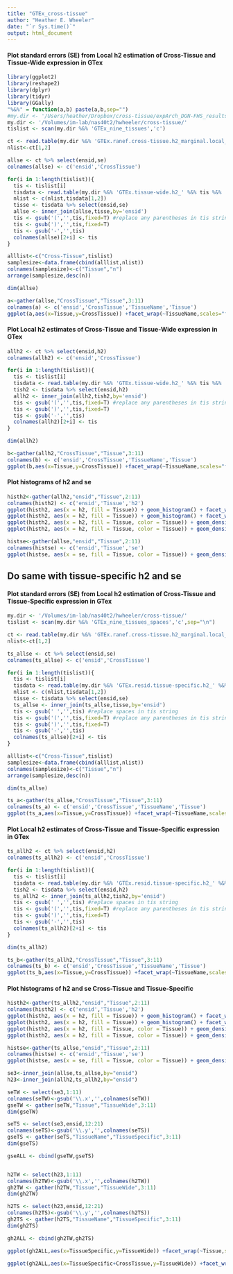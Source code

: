 ```yaml
---
title: "GTEx_cross-tissue"
author: "Heather E. Wheeler"
date: "`r Sys.time()`"
output: html_document
---
```

#### Plot standard errors (SE) from Local h2 estimation of Cross-Tissue and Tissue-Wide expression in GTex
```r
library(ggplot2)
library(reshape2)
library(dplyr)
library(tidyr)
library(GGally)
"%&%" = function(a,b) paste(a,b,sep="")
#my.dir <- '/Users/heather/Dropbox/cross-tissue/expArch_DGN-FHS_results/GTEx-cross-tissue/'
my.dir <- '/Volumes/im-lab/nas40t2/hwheeler/cross-tissue/'
tislist <- scan(my.dir %&% 'GTEx_nine_tissues','c')

ct <- read.table(my.dir %&% 'GTEx.ranef.cross-tissue.h2_marginal.local_2015-03-23.txt',header=T)
nlist<-ct[1,2]

allse <- ct %>% select(ensid,se)
colnames(allse) <- c('ensid','CrossTissue')

for(i in 1:length(tislist)){
  tis <- tislist[i]
  tisdata <- read.table(my.dir %&% 'GTEx.tissue-wide.h2_' %&% tis %&% '_marginal.local_2015-03-24.txt',header=T)
  nlist <- c(nlist,tisdata[1,2])
  tisse <- tisdata %>% select(ensid,se)
  allse <- inner_join(allse,tisse,by='ensid')
  tis <- gsub('(','',tis,fixed=T) #replace any parentheses in tis string
  tis <- gsub(')','',tis,fixed=T)
  tis <- gsub('-','',tis)
  colnames(allse)[2+i] <- tis
}

alllist<-c("Cross-Tissue",tislist)
samplesize<-data.frame(cbind(alllist,nlist))
colnames(samplesize)<-c("Tissue","n")
arrange(samplesize,desc(n))

dim(allse)

a<-gather(allse,"CrossTissue","Tissue",3:11)
colnames(a) <- c('ensid','CrossTissue','TissueName','Tissue')
ggplot(a,aes(x=Tissue,y=CrossTissue)) +facet_wrap(~TissueName,scales="fixed",ncol=3) + geom_point(cex=0.7) + geom_abline(intercept=0, slope=1,color='red') + geom_smooth(method = "lm") + ylab('Cross-Tissue SE') + xlab('Tissue-Wide SE') +  ggtitle("GTEx Compare SE from Local h2 estimation")

```

#### Plot Local h2 estimates of Cross-Tissue and Tissue-Wide expression in GTex
```r
allh2 <- ct %>% select(ensid,h2)
colnames(allh2) <- c('ensid','CrossTissue')

for(i in 1:length(tislist)){
  tis <- tislist[i]
  tisdata <- read.table(my.dir %&% 'GTEx.tissue-wide.h2_' %&% tis %&% '_marginal.local_2015-03-24.txt',header=T)
  tish2 <- tisdata %>% select(ensid,h2)
  allh2 <- inner_join(allh2,tish2,by='ensid')
  tis <- gsub('(','',tis,fixed=T) #replace any parentheses in tis string
  tis <- gsub(')','',tis,fixed=T)
  tis <- gsub('-','',tis)
  colnames(allh2)[2+i] <- tis
}

dim(allh2)

b<-gather(allh2,"CrossTissue","Tissue",3:11)
colnames(b) <- c('ensid','CrossTissue','TissueName','Tissue')
ggplot(b,aes(x=Tissue,y=CrossTissue)) +facet_wrap(~TissueName,scales="fixed",ncol=3) + geom_point(cex=0.7) + geom_abline(intercept=0, slope=1,color='red') + geom_smooth(method = "lm") + ylab('Cross-Tissue h2') + xlab('Tissue-Wide h2') +  ggtitle("GTEx Local h2 estimates")
```

#### Plot histograms of h2 and se
```r
histh2<-gather(allh2,"ensid","Tissue",2:11)
colnames(histh2) <- c('ensid','Tissue','h2')
ggplot(histh2, aes(x = h2, fill = Tissue)) + geom_histogram() + facet_wrap(~Tissue,ncol=2) +  ggtitle("GTEx Local h2") + guides(fill=FALSE)
ggplot(histh2, aes(x = h2, fill = Tissue)) + geom_histogram() + facet_wrap(~Tissue,ncol=2) + coord_cartesian(xlim=c(0.2,1),ylim=c(0,300)) + ggtitle("GTEx Local h2 > 0.20") + guides(fill=FALSE)
ggplot(histh2, aes(x = h2, fill = Tissue, color = Tissue)) + geom_density(alpha=0.3) + ggtitle("GTEx Local h2")
ggplot(histh2, aes(x = h2, fill = Tissue, color = Tissue)) + geom_density(alpha=0.3) + coord_cartesian(ylim=c(0,15)) + ggtitle("GTEx Local h2 ZOOM")

histse<-gather(allse,"ensid","Tissue",2:11)
colnames(histse) <- c('ensid','Tissue','se')
ggplot(histse, aes(x = se, fill = Tissue, color = Tissue)) + geom_density(alpha=0.3)
```

## Do same with tissue-specific h2 and se
#### Plot standard errors (SE) from Local h2 estimation of Cross-Tissue and Tissue-Specific expression in GTex
```r
my.dir <- '/Volumes/im-lab/nas40t2/hwheeler/cross-tissue/'
tislist <- scan(my.dir %&% 'GTEx_nine_tissues_spaces','c',sep="\n")

ct <- read.table(my.dir %&% 'GTEx.ranef.cross-tissue.h2_marginal.local_2015-03-23.txt',header=T)
nlist<-ct[1,2]

ts_allse <- ct %>% select(ensid,se)
colnames(ts_allse) <- c('ensid','CrossTissue')

for(i in 1:length(tislist)){
  tis <- tislist[i]
  tisdata <- read.table(my.dir %&% 'GTEx.resid.tissue-specific.h2_' %&% tis %&% '_marginal.local_2015-03-23.txt',header=T,sep="\t")
  nlist <- c(nlist,tisdata[1,2])
  tisse <- tisdata %>% select(ensid,se)
  ts_allse <- inner_join(ts_allse,tisse,by='ensid')
  tis <- gsub(' ','',tis) #replace spaces in tis string
  tis <- gsub('(','',tis,fixed=T) #replace any parentheses in tis string
  tis <- gsub(')','',tis,fixed=T)
  tis <- gsub('-','',tis)
  colnames(ts_allse)[2+i] <- tis
}

alllist<-c("Cross-Tissue",tislist)
samplesize<-data.frame(cbind(alllist,nlist))
colnames(samplesize)<-c("Tissue","n")
arrange(samplesize,desc(n))

dim(ts_allse)

ts_a<-gather(ts_allse,"CrossTissue","Tissue",3:11)
colnames(ts_a) <- c('ensid','CrossTissue','TissueName','Tissue')
ggplot(ts_a,aes(x=Tissue,y=CrossTissue)) +facet_wrap(~TissueName,scales="fixed",ncol=3) + geom_point(cex=0.7) + geom_abline(intercept=0, slope=1,color='red') + geom_smooth(method = "lm") + ylab('Cross-Tissue SE') + xlab('Tissue-Specific SE') +  ggtitle("GTEx Compare SE from Local h2 estimation")

```

#### Plot Local h2 estimates of Cross-Tissue and Tissue-Specific expression in GTex
```r
ts_allh2 <- ct %>% select(ensid,h2)
colnames(ts_allh2) <- c('ensid','CrossTissue')

for(i in 1:length(tislist)){
  tis <- tislist[i]
  tisdata <- read.table(my.dir %&% 'GTEx.resid.tissue-specific.h2_' %&% tis %&% '_marginal.local_2015-03-23.txt',header=T,sep="\t")
  tish2 <- tisdata %>% select(ensid,h2)
  ts_allh2 <- inner_join(ts_allh2,tish2,by='ensid')
  tis <- gsub(' ','',tis) #replace spaces in tis string
  tis <- gsub('(','',tis,fixed=T) #replace any parentheses in tis string
  tis <- gsub(')','',tis,fixed=T)
  tis <- gsub('-','',tis)
  colnames(ts_allh2)[2+i] <- tis
}

dim(ts_allh2)

ts_b<-gather(ts_allh2,"CrossTissue","Tissue",3:11)
colnames(ts_b) <- c('ensid','CrossTissue','TissueName','Tissue')
ggplot(ts_b,aes(x=Tissue,y=CrossTissue)) +facet_wrap(~TissueName,scales="fixed",ncol=3) + geom_point(cex=0.7) + geom_abline(intercept=0, slope=1,color='red') + geom_smooth(method = "lm") + ylab('Cross-Tissue h2') + xlab('Tissue-Specific h2') +  ggtitle("GTEx Local h2 estimates")
```

#### Plot histograms of h2 and se Cross-Tissue and Tissue-Specific
```r
histh2<-gather(ts_allh2,"ensid","Tissue",2:11)
colnames(histh2) <- c('ensid','Tissue','h2')
ggplot(histh2, aes(x = h2, fill = Tissue)) + geom_histogram() + facet_wrap(~Tissue,ncol=2) +  ggtitle("GTEx Local h2") + guides(fill=FALSE)
ggplot(histh2, aes(x = h2, fill = Tissue)) + geom_histogram() + facet_wrap(~Tissue,ncol=2) + coord_cartesian(xlim=c(0.2,1),ylim=c(0,300)) + ggtitle("GTEx Local h2 > 0.20") + guides(fill=FALSE)
ggplot(histh2, aes(x = h2, fill = Tissue, color = Tissue)) + geom_density(alpha=0.3) + ggtitle("GTEx Local h2")
ggplot(histh2, aes(x = h2, fill = Tissue, color = Tissue)) + geom_density(alpha=0.3) + coord_cartesian(ylim=c(0,15)) + ggtitle("GTEx Local h2 ZOOM")

histse<-gather(ts_allse,"ensid","Tissue",2:11)
colnames(histse) <- c('ensid','Tissue','se')
ggplot(histse, aes(x = se, fill = Tissue, color = Tissue)) + geom_density(alpha=0.3)
```

```r
se3<-inner_join(allse,ts_allse,by="ensid")
h23<-inner_join(allh2,ts_allh2,by="ensid")

seTW <- select(se3,1:11)
colnames(seTW)<-gsub('\\.x','',colnames(seTW))
gseTW <- gather(seTW,"Tissue","TissueWide",3:11)
dim(gseTW)

seTS <- select(se3,ensid,12:21)
colnames(seTS)<-gsub('\\.y','',colnames(seTS))
gseTS <- gather(seTS,"TissueName","TissueSpecific",3:11)
dim(gseTS)

gseALL <- cbind(gseTW,gseTS)


h2TW <- select(h23,1:11)
colnames(h2TW)<-gsub('\\.x','',colnames(h2TW))
gh2TW <- gather(h2TW,"Tissue","TissueWide",3:11)
dim(gh2TW)

h2TS <- select(h23,ensid,12:21)
colnames(h2TS)<-gsub('\\.y','',colnames(h2TS))
gh2TS <- gather(h2TS,"TissueName","TissueSpecific",3:11)
dim(gh2TS)

gh2ALL <- cbind(gh2TW,gh2TS)

ggplot(gh2ALL,aes(x=TissueSpecific,y=TissueWide)) +facet_wrap(~Tissue,scales="fixed",ncol=3) + geom_point(cex=0.7) + geom_abline(intercept=0, slope=1,color='red') + geom_smooth(method = "lm") + ylab('Tissue-Wide h2') + xlab('Tissue-Specific h2') +  ggtitle("GTEx Local h2 estimates")

ggplot(gh2ALL,aes(x=TissueSpecific+CrossTissue,y=TissueWide)) +facet_wrap(~Tissue,scales="fixed",ncol=3) + geom_point(cex=0.7) + geom_abline(intercept=0, slope=1,color='red') + geom_smooth(method = "lm") + ylab('Tissue-Wide h2') + xlab('Tissue-Specific + Cross-Tissue h2') +  ggtitle("GTEx Local h2 estimates")
```